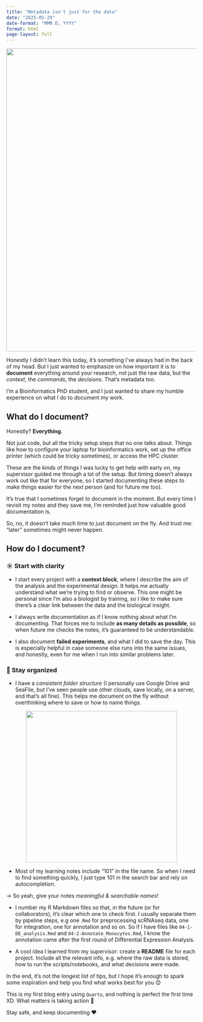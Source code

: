 ```yaml
---
title: "Metadata isn't just for the data"
date: "2025-05-29"
date-format: "MMM D, YYYY"
format: html
page-layout: full
---
```


<center>

<div>
  <img src="../img/study_girl_tn_banner.png" width="800">
</div>

</center>

Honestly I didn't learn this today, it's something I’ve always had in the back of my head. But I just wanted to emphasize on how important it is to **document** everything around your research, not just the raw data, but the *context*, the *commands*, the *decisions*. That’s metadata too.

I'm a Bioinformatics PhD student, and I just wanted to share my humble experience on what I do to document my work.

## What do I document?

Honestly? **Everything**.

Not just code, but all the tricky setup steps that no one talks about. Things like how to configure your laptop for bioinformatics work, set up the office printer (which could be tricky sometimes), or access the HPC cluster.

These are the kinds of things I was lucky to get help with early on, my supervisor guided me through a lot of the setup. But timing doesn’t always work out like that for everyone, so I started documenting these steps to make things easier for the next person (and for future me too).

 It’s true that I sometimes forget to document in the moment. But every time I revisit my notes and they save me, I’m reminded just how valuable good documentation is.

So, no, it doesn’t take much time to just document on the fly. And trust me: "later" sometimes might never happen.

## How do I document?

### ☀️ Start with clarity

* I start every project with a **context block**, where I describe the aim of the analysis and the experimental design. It helps me actually understand what we’re trying to find or observe. This one might be personal since I'm also a biologist by training, so I like to make sure there’s a clear link between the data and the biological insight.

* I always write documentation as if I know nothing about what I'm documenting. That forces me to include **as many details as possible**, so when future me checks the notes, it's guaranteed to be understandable. 

* I also document **failed experiments**, and what I did to save the day. This is especially helpful in case someone else runs into the same issues, and honestly, even for me when I run into similar problems later.

### 📁 Stay organized

* I have a consistent *folder structure* (I personally use Google Drive and SeaFile, but I've seen people use other clouds, save locally, on a server, and that's all fine). This helps me document on the fly without overthinking where to save or how to name things.

<center>

<div>
  <img src="../img/folder_structure.png" width="400">
</div>

</center>

* Most of my learning notes include "101" in the file name. So when I need to find something quickly, I just type 101 in the search bar and rely on autocompletion.

&rarr; So yeah, give your notes *meaningful & searchable names*!

* I number my R Markdown files so that, in the future (or for collaborators), it's clear which one to check first. I usually separate them by pipeline steps, e.g one .`Rmd` for preprocessing scRNAseq data, one for integration, one for annotation and so on. So if I have files like `04-1-DE_analysis.Rmd` and `04-2-Annotate_Monocytes.Rmd`, I know the annotation came after the first round of Differential Expression Analysis.

* A cool idea I learned from my supervisor: create a **README** file for each project. Include all the relevant info, e.g. where the raw data is stored, how to run the scripts/notebooks, and what decisions were made.

In the end, it’s not the longest list of tips, but I hope it’s enough to spark some inspiration and help you find what works best for you 😊

This is my first blog entry using `Quarto`, and nothing is perfect the first time XD.
What matters is taking action 🤗

Stay safe, and keep documenting ❤️
